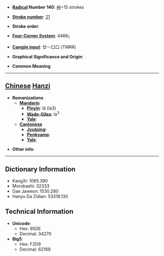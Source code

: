 * '''[[Wiktionary:Chinese radical index| Radical]] Number 140''': [[Wiktionary:Chinese radical index 艸|艸]]+15 strokes

* '''[[Wiktionary:Chinese total strokes index|Stroke number]]''': [[Wiktionary:Chinese total strokes index 21|21]]

* '''Stroke order''': 

* '''[[Wiktionary:Chinese four corner index|Four-Corner System]]''': 4466<sub>1</sub>

* '''[[Wiktionary:Chinese Cangjie index|Cangjie input]]''': 廿一口口 (TMRR)

* '''Graphical Significance and Origin''': 

* '''Common Meaning'''

----

== [[Chinese]] [[Hanzi]] ==

* '''Romanizations'''
** '''[[Mandarin]]'''
*** '''[[Pinyin]]''': lǎ (la3)
*** '''[[Wade-Giles]]''': la<sup>3</sup>
*** '''[[Yale]]''': 
** '''[[Cantonese]]'''
*** '''[[Jyutping]]''':
*** '''[[Penkyamp]]''': 
*** '''[[Yale]]''': 

* '''Other info''': 

----

== Dictionary Information ==

* KangXi: 1065.390
* Morobashi: 32333
* Dae Jaweon: 1530.280
* Hanyu Da Zidian: 53318.130

== Technical Information ==

* '''Unicode''':
** Hex: 85DE
** Decimal: 34270
* '''Big5''':
** Hex: F2D9
** Decimal: 62169